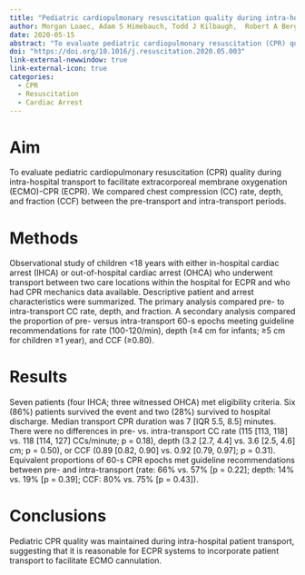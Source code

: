 ```yaml
---
title: "Pediatric cardiopulmonary resuscitation quality during intra-hospital transport"
author: Morgan Loaec, Adam S Himebauch, Todd J Kilbaugh,  Robert A Berg, Kathryn Graham, Richard Hanna, Heather A Wolfe, Robert M Sutton, Ryan W Morgan
date: 2020-05-15
abstract: "To evaluate pediatric cardiopulmonary resuscitation (CPR) quality during intra-hospital transport to facilitate extracorporeal membrane oxygenation (ECMO)-CPR (ECPR). We compared chest compression (CC) rate, depth, and fraction (CCF) between the pre-transport and intra-transport periods."
doi: "https://doi.org/10.1016/j.resuscitation.2020.05.003"
link-external-newwindow: true
link-external-icon: true
categories:
  - CPR
  - Resuscitation
  - Cardiac Arrest
---
```


# Aim

To evaluate pediatric cardiopulmonary resuscitation (CPR) quality during intra-hospital transport to facilitate extracorporeal membrane oxygenation (ECMO)-CPR (ECPR). We compared chest compression (CC) rate, depth, and fraction (CCF) between the pre-transport and intra-transport periods.

# Methods

Observational study of children \<18 years with either in-hospital cardiac arrest (IHCA) or out-of-hospital cardiac arrest (OHCA) who underwent transport between two care locations within the hospital for ECPR and who had CPR mechanics data available. Descriptive patient and arrest characteristics were summarized. The primary analysis compared pre- to intra-transport CC rate, depth, and fraction. A secondary analysis compared the proportion of pre- versus intra-transport 60-s epochs meeting guideline recommendations for rate (100-120/min), depth (≥4 cm for infants; ≥5 cm for children ≥1 year), and CCF (≥0.80).

# Results

Seven patients (four IHCA; three witnessed OHCA) met eligibility criteria. Six (86%) patients survived the event and two (28%) survived to hospital discharge. Median transport CPR duration was 7 \[IQR 5.5, 8.5\] minutes. There were no differences in pre- vs. intra-transport CC rate (115 \[113, 118\] vs. 118 \[114, 127\] CCs/minute; p = 0.18), depth (3.2 \[2.7, 4.4\] vs. 3.6 \[2.5, 4.6\] cm; p = 0.50), or CCF (0.89 \[0.82, 0.90\] vs. 0.92 \[0.79, 0.97\]; p = 0.31). Equivalent proportions of 60-s CPR epochs met guideline recommendations between pre- and intra-transport (rate: 66% vs. 57% \[p = 0.22\]; depth: 14% vs. 19% \[p = 0.39\]; CCF: 80% vs. 75% \[p = 0.43\]).

# Conclusions

Pediatric CPR quality was maintained during intra-hospital patient transport, suggesting that it is reasonable for ECPR systems to incorporate patient transport to facilitate ECMO cannulation.
